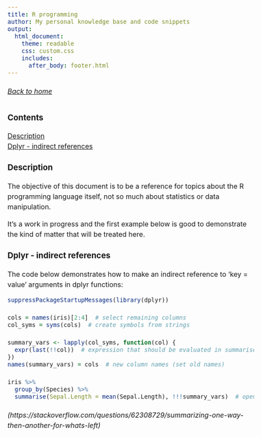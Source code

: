 ```yaml
---
title: R programming
author: My personal knowledge base and code snippets
output: 
  html_document:
    theme: readable
    css: custom.css
    includes:
      after_body: footer.html
---
```


<style>
body{
  font-size: 16px;
  line-height: 24px;
}
.main-container {
  max-width: 1200px;
}
</style>

###### [Back to home](index.html)

### Contents
[Description](#description)  
[Dplyr - indirect references](#dplyr-indirect-references)

### Description {#description}
The objective of this document is to be a reference for topics about the R
programming language itself, not so much about statistics or data manipulation.

It's a work in progress and the first example below is good to demonstrate the
kind of matter that will be treated here.

### Dplyr - indirect references {#dplyr-indirect-references}
The code below demonstrates how to make an indirect reference to 'key = value'
arguments in dplyr functions:

```r
suppressPackageStartupMessages(library(dplyr))

cols = names(iris)[2:4]  # select remaining columns 
col_syms = syms(cols)  # create symbols from strings

summary_vars <- lapply(col_syms, function(col) {
  expr(last(!!col))  # expression that should be evaluated in summarise
})
names(summary_vars) = cols  # new column names (set old names)

iris %>%  
  group_by(Species) %>%
  summarise(Sepal.Length = mean(Sepal.Length), !!!summary_vars)  # open expressions
```
###### (https://stackoverflow.com/questions/62308729/summarizing-one-way-then-another-for-whats-left)